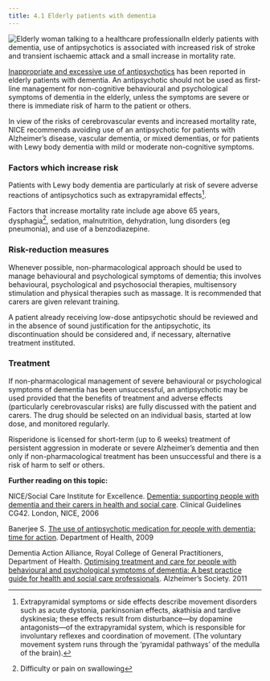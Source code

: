 ```yaml
---
title: 4.1 Elderly patients with dementia
---
```



![Elderly woman talking to a healthcare professional](../../assets/CON185670.jpg)In elderly patients with dementia, use of antipsychotics is associated with increased risk of stroke and transient ischaemic attack and a small increase in mortality rate.

[Inappropriate and excessive use of antipsychotics](http://www.mhra.gov.uk/Safetyinformation/DrugSafetyUpdate/CON152729) has been reported in elderly patients with dementia. An antipsychotic should not be used as first-line management for non-cognitive behavioural and psychological symptoms of dementia in the elderly, unless the symptoms are severe or there is immediate risk of harm to the patient or others.

In view of the risks of cerebrovascular events and increased mortality rate, NICE recommends avoiding use of an antipsychotic for patients with Alzheimer’s disease, vascular dementia, or mixed dementias, or for patients with Lewy body dementia with mild or moderate non-cognitive symptoms.

### Factors which increase risk

Patients with Lewy body dementia are particularly at risk of severe adverse reactions of antipsychotics such as extrapyramidal effects[^1].

Factors that increase mortality rate include age above 65 years, dysphagia[^2], sedation, malnutrition, dehydration, lung disorders (eg pneumonia), and use of a benzodiazepine.

### Risk-reduction measures

Whenever possible, non-pharmacological approach should be used to manage behavioural and psychological symptoms of dementia; this involves behavioural, psychological and psychosocial therapies, multisensory stimulation and physical therapies such as massage. It is recommended that carers are given relevant training.

A patient already receiving low-dose antipsychotic should be reviewed and in the absence of sound justification for the antipsychotic, its discontinuation should be considered and, if necessary, alternative treatment instituted.

### Treatment

If non-pharmacological management of severe behavioural or psychological symptoms of dementia has been unsuccessful, an antipsychotic may be used provided that the benefits of treatment and adverse effects (particularly cerebrovascular risks) are fully discussed with the patient and carers. The drug should be selected on an individual basis, started at low dose, and monitored regularly.

Risperidone is licensed for short-term (up to 6 weeks) treatment of persistent aggression in moderate or severe Alzheimer’s dementia and then only if non-pharmacological treatment has been unsuccessful and there is a risk of harm to self or others.

  
**Further reading on this topic:**

NICE/Social Care Institute for Excellence. [Dementia: supporting people with dementia and their carers in health and social care](http://www.nice.org.uk/CG42). Clinical Guidelines CG42. London, NICE, 2006

Banerjee S. [The use of antipsychotic medication for people with dementia: time for action](http://www.dh.gov.uk/en/Publicationsandstatistics/Publications/PublicationsPolicyAndGuidance/DH_108303). Department of Health, 2009

Dementia Action Alliance, Royal College of General Practitioners, Department of Health. [Optimising treatment and care for people with behavioural and psychological symptoms of dementia: A best practice guide for health and social care professionals](http://www.alzheimers.org.uk/site/scripts/download_info.php?fileID=1163). Alzheimer’s Society. 2011



[^1]: Extrapyramidal symptoms or side effects describe movement disorders such as acute dystonia, parkinsonian effects, akathisia and tardive dyskinesia; these effects result from disturbance—by dopamine antagonists—of the extrapyramidal system, which is responsible for involuntary reflexes and coordination of movement. (The voluntary movement system runs through the ‘pyramidal pathways’ of the medulla of the brain).


[^2]: Difficulty or pain on swallowing
